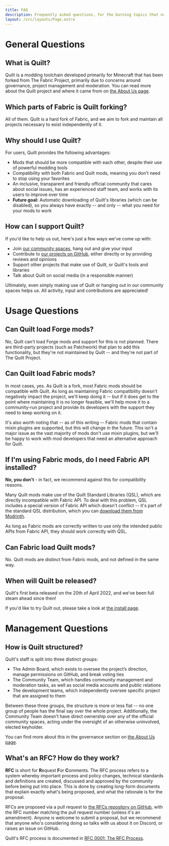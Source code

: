 ```yaml
---
title: FAQ
description: Frequently asked questions, for the burning topics that need addressing regularly.
layout: /src/layouts/Page.astro
---
```



# General Questions

<Message>

## What is Quilt?

Quilt is a modding toolchain developed primarily for Minecraft that has been forked from The Fabric Project, primarily due to concerns around governance, project management and moderation. You can read more about the Quilt project and where it came from on [the About Us page](/en/about).

</Message>

<Message>

## Which parts of Fabric is Quilt forking?

All of them. Quilt is a hard fork of Fabric, and we aim to fork and maintain all projects necessary to exist independently of it.

</Message>

<Message>

## Why should I use Quilt?

For users, Quilt provides the following advantages:

- Mods that should be more compatible with each other, despite their use of powerful modding tools
- Compatibility with both Fabric and Quilt mods, meaning you don't need to stop using your favorites
- An inclusive, transparent and friendly official community that cares about social issues, has an experienced staff team, and works with its users to improve over time
- **Future goal:** Automatic downloading of Quilt's libraries (which can be disabled), so you always have exactly -- and only -- what you need for your mods to work

</Message>

<Message>

## How can I support Quilt?

If you'd like to help us out, here's just a few ways we've come up with:

- Join [our community spaces](/en/community), hang out and give your input
- Contribute to [our projects on GitHub](https://github.com/quiltmc), either directly or by providing reviews and opinions
- Support other projects that make use of Quilt, or Quilt's tools and libraries
- Talk about Quilt on social media (in a responsible manner)

[//]: # "* Help with ongoing costs by [supporting us financially on OpenCollective](https://opencollective.com/quiltmc)"

Ultimately, even simply making use of Quilt or hanging out in our community spaces helps us. All activity, input and contributions are appreciated!

</Message>

# Usage Questions

<Message>

## Can Quilt load Forge mods?

No, Quilt can't load Forge mods and support for this is not planned. There are third-party projects (such as Patchwork) that plan to add this functionality, but they're not maintained by Quilt -- and they're not part of The Quilt Project.

</Message>

<Message>

## Can Quilt load Fabric mods?

In most cases, yes. As Quilt is a fork, most Fabric mods should be compatible with Quilt. As long as maintaining Fabric compatibility doesn't negatively impact the project, we'll keep doing it -- but if it does get to the point where maintaining it is no longer feasible, we'll help move it to a community-run project and provide its developers with the support they need to keep working on it.

It's also worth noting that -- as of this writing -- Fabric mods that contain mixin plugins are supported, but this will change in the future. This isn't a major issue as the vast majority of mods don't use mixin plugins, but we'll be happy to work with mod developers that need an alternative approach for Quilt.

</Message>

<Message>

## If I'm using Fabric mods, do I need Fabric API installed?

**No, you don't** - in fact, we recommend against this for compatibility reasons.

Many Quilt mods make use of the Quilt Standard Libraries (QSL), which are directly incompatible with Fabric API. To deal with this problem, QSL includes a special version of Fabric API which doesn't conflict -- it's part of the standard QSL distribution, which you can [download them from Modrinth](https://modrinth.com/mod/qsl).

As long as Fabric mods are correctly written to use only the intended public APIs from Fabric API, they should work correctly with QSL.

</Message>

<Message>

## Can Fabric load Quilt mods?

No. Quilt mods are distinct from Fabric mods, and not defined in the same way.

</Message>

<Message>

## When will Quilt be released?

Quilt's first beta released on the 20th of April 2022, and we've been full steam ahead since then!

If you'd like to try Quilt out, please take a look at [the install page](/en/install). [<i class="fas fa-cannabis has-text-dark is-pulled-right"></i>](https://www.youtube.com/watch?v=DJfg39WkMvE)

</Message>

# Management Questions

<Message>

## How is Quilt structured?

Quilt's staff is split into three distinct groups:

- The Admin Board, which exists to oversee the project’s direction, manage permissions on GitHub, and break voting ties
- The Community Team, which handles community management and moderation tasks, as well as social media accounts and public relations
- The development teams, which independently oversee specific project that are assigned to them

Between these three groups, the structure is more or less flat -- no one group of people has the final say over the whole project. Additionally, the Community Team doesn't have direct ownership over any of the official community spaces, acting under the oversight of an otherwise uninvolved, elected keyholder.

You can find more about this in the governance section on [the About Us page](/en/about/#governance).

</Message>

<Message>

## What's an RFC? How do they work?

**RFC** is short for **R**equest **F**or **C**omments. The RFC process refers to a system whereby important process and policy changes, technical standards and definitions are created, discussed and approved by the community before being put into place. This is done by creating long-form documents that explain exactly what's being proposed, and what the rationale is for the proposal.

RFCs are proposed via a pull request to [the RFCs repository on GitHub](https://github.com/QuiltMC/rfcs), with the RFC number matching the pull request number (unless it's an amendment). Anyone is welcome to submit a proposal, but we recommend that anyone who's considering doing so talks with us about it on Discord, or raises an issue on GitHub.

Quilt's RFC process is documented in [RFC 0001: The RFC Process](https://github.com/QuiltMC/rfcs/blob/master/structure/0001-rfc-process.md).

</Message>
